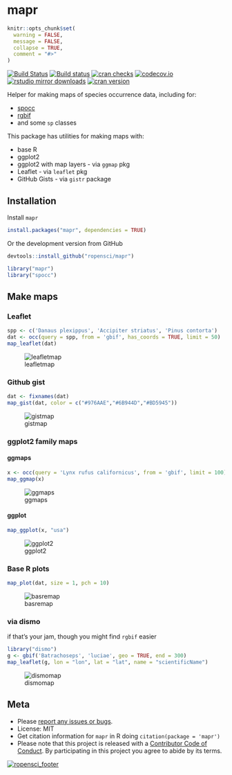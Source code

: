 mapr
====

```r
knitr::opts_chunk$set(
  warning = FALSE,
  message = FALSE,
  collapse = TRUE,
  comment = "#>"
)
```

[![Build Status](https://travis-ci.org/ropensci/mapr.svg?branch=master)](https://travis-ci.org/ropensci/mapr)
[![Build status](https://ci.appveyor.com/api/projects/status/p0vje85d0us1q2pa?svg=true)](https://ci.appveyor.com/project/sckott/mapr)
[![cran checks](https://cranchecks.info/badges/worst/mapr)](https://cranchecks.info/pkgs/mapr)
[![codecov.io](https://codecov.io/github/ropensci/mapr/coverage.svg?branch=master)](https://codecov.io/github/ropensci/mapr?branch=master)
[![rstudio mirror downloads](http://cranlogs.r-pkg.org/badges/mapr?color=FAB657)](https://github.com/metacran/cranlogs.app)
[![cran version](http://www.r-pkg.org/badges/version/mapr)](https://cran.r-project.org/package=mapr)


Helper for making maps of species occurrence data, including for:

* [spocc](https://github.com/ropensci/spocc)
* [rgbif](https://github.com/ropensci/rgbif)
* and some `sp` classes

This package has utilities for making maps with:

* base R
* ggplot2
* ggplot2 with map layers - via `ggmap` pkg
* Leaflet - via `leaflet` pkg
* GitHub Gists - via `gistr` package

## Installation

Install `mapr`

```r
install.packages("mapr", dependencies = TRUE)
```

Or the development version from GitHub

```r
devtools::install_github("ropensci/mapr")
```

```r
library("mapr")
library("spocc")
```

## Make maps

### Leaflet

```r
spp <- c('Danaus plexippus', 'Accipiter striatus', 'Pinus contorta')
dat <- occ(query = spp, from = 'gbif', has_coords = TRUE, limit = 50)
map_leaflet(dat)
```

![leafletmap](http://f.cl.ly/items/3l3e0g3l031e212u0W3G/Screen%20Shot%202016-05-01%20at%2012.32.05%20PM.png)

### Github gist

```r
dat <- fixnames(dat)
map_gist(dat, color = c("#976AAE","#6B944D","#BD5945"))
```

![gistmap](http://f.cl.ly/items/343l2G0A2J3T0n2t433W/Screen%20Shot%202014-02-09%20at%2010.40.57%20PM.png)

### ggplot2 family maps

#### ggmaps

```r
x <- occ(query = 'Lynx rufus californicus', from = 'gbif', limit = 100)
map_ggmap(x)
```

![ggmaps](http://f.cl.ly/items/1L3r0b3k1W2o1Z3j2I3r/Screen%20Shot%202015-07-02%20at%202.55.59%20PM.png)

#### ggplot

```r
map_ggplot(x, "usa")
```

![ggplot2](http://f.cl.ly/items/1k2a012u1F1H1E13370U/Screen%20Shot%202015-07-02%20at%203.21.31%20PM.png)

### Base R plots

```r
map_plot(dat, size = 1, pch = 10)
```

![basremap](http://f.cl.ly/items/2J3d1z1t0U3r410o2T3d/Screen%20Shot%202015-07-02%20at%202.57.04%20PM.png)

### via dismo

if that's your jam, though you might find `rgbif` easier

```r
library("dismo")
g <- gbif('Batrachoseps', 'luciae', geo = TRUE, end = 300)
map_leaflet(g, lon = "lon", lat = "lat", name = "scientificName")
```

![dismomap](http://f.cl.ly/items/2u2V0n0B3Y2y0p1d0f1M/Screen%20Shot%202016-01-22%20at%204.46.12%20PM.png)

## Meta

* Please [report any issues or bugs](https://github.com/ropensci/mapr/issues).
* License: MIT
* Get citation information for `mapr` in R doing `citation(package = 'mapr')`
* Please note that this project is released with a [Contributor Code of Conduct](CODE_OF_CONDUCT.md). By participating in this project you agree to abide by its terms.

[![ropensci_footer](http://ropensci.org/public_images/github_footer.png)](https://ropensci.org)
